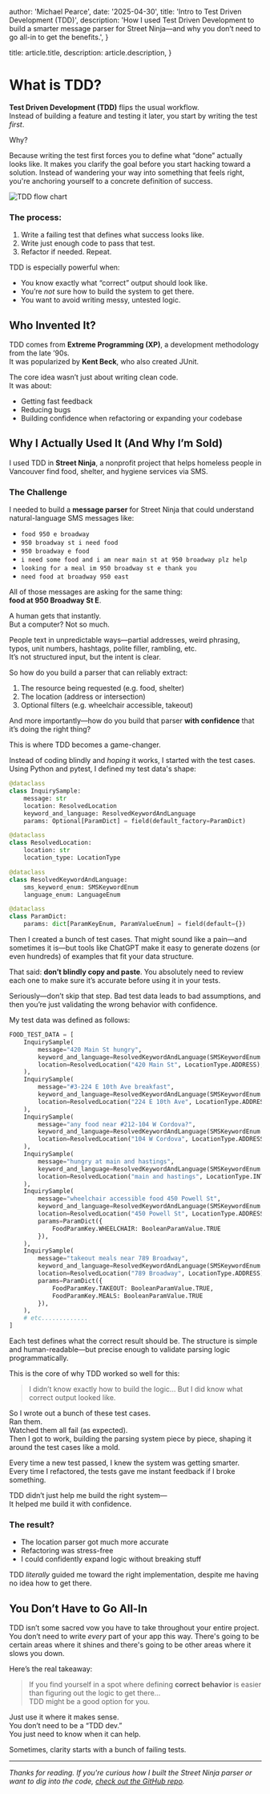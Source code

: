 
  author: 'Michael Pearce',
  date: '2025-04-30',
  title: 'Intro to Test Driven Development (TDD)',
  description:
    'How I used Test Driven Development to build a smarter message parser for Street Ninja—and why you don’t need to go all-in to get the benefits.',
}

  title: article.title,
  description: article.description,
}


# What is TDD?

**Test Driven Development (TDD)** flips the usual workflow.  
Instead of building a feature and testing it later, you start by writing the test *first*. 

Why?

Because writing the test first forces you to define what “done” actually looks like.
It makes you clarify the goal before you start hacking toward a solution.
Instead of wandering your way into something that feels right, you're anchoring yourself to a concrete definition of success.

<Image src={tddImage} alt="TDD flow chart" />

### The process:

1. Write a failing test that defines what success looks like.
2. Write just enough code to pass that test.
3. Refactor if needed. Repeat.

TDD is especially powerful when:
- You know exactly what “correct” output should look like.
- You’re *not* sure how to build the system to get there.
- You want to avoid writing messy, untested logic.

## Who Invented It?

TDD comes from **Extreme Programming (XP)**, a development methodology from the late ’90s.  
It was popularized by **Kent Beck**, who also created JUnit.

The core idea wasn’t just about writing clean code.  
It was about:
- Getting fast feedback
- Reducing bugs
- Building confidence when refactoring or expanding your codebase

## Why I Actually Used It (And Why I’m Sold)

I used TDD in **Street Ninja**, a nonprofit project that helps homeless people in Vancouver find food, shelter, and hygiene services via SMS.

### The Challenge

I needed to build a **message parser** for Street Ninja that could understand natural-language SMS messages like:

- `food 950 e broadway`
- `950 broadway st i need food`
- `950 broadway e food`
- `i need some food and i am near main st at 950 broadway plz help`
- `looking for a meal im 950 broadway st e thank you`
- `need food at broadway 950 east`

All of those messages are asking for the same thing:  
**food at 950 Broadway St E**.

A human gets that instantly.  
But a computer? Not so much.

People text in unpredictable ways—partial addresses, weird phrasing, typos, unit numbers, hashtags, polite filler, rambling, etc.  
It’s not structured input, but the intent is clear.

So how do you build a parser that can reliably extract:
1. The resource being requested (e.g. food, shelter)
2. The location (address or intersection)
3. Optional filters (e.g. wheelchair accessible, takeout)

And more importantly—how do you build that parser **with confidence** that it’s doing the right thing?

This is where TDD becomes a game-changer.

Instead of coding blindly and *hoping* it works, I started with the test cases. Using Python and pytest, I defined my test data's shape:

```python
@dataclass
class InquirySample:
    message: str
    location: ResolvedLocation
    keyword_and_language: ResolvedKeywordAndLanguage
    params: Optional[ParamDict] = field(default_factory=ParamDict)

@dataclass
class ResolvedLocation:
    location: str
    location_type: LocationType

@dataclass
class ResolvedKeywordAndLanguage:
    sms_keyword_enum: SMSKeywordEnum
    language_enum: LanguageEnum

@dataclass
class ParamDict:
    params: dict[ParamKeyEnum, ParamValueEnum] = field(default={})
```

Then I created a bunch of test cases.
That might sound like a pain—and sometimes it is—but tools like ChatGPT make it easy to generate dozens (or even hundreds) of examples that fit your data structure.

That said: **don’t blindly copy and paste**.
You absolutely need to review each one to make sure it’s accurate before using it in your tests.

Seriously—don’t skip that step.
Bad test data leads to bad assumptions, and then you’re just validating the wrong behavior with confidence.

My test data was defined as follows:

```python
FOOD_TEST_DATA = [
    InquirySample(
        message="420 Main St hungry",
        keyword_and_language=ResolvedKeywordAndLanguage(SMSKeywordEnum.FOOD, LanguageEnum.ENGLISH),
        location=ResolvedLocation("420 Main St", LocationType.ADDRESS),
    ),
    InquirySample(
        message="#3-224 E 10th Ave breakfast",
        keyword_and_language=ResolvedKeywordAndLanguage(SMSKeywordEnum.FOOD, LanguageEnum.ENGLISH),
        location=ResolvedLocation("224 E 10th Ave", LocationType.ADDRESS),
    ),
    InquirySample(
        message="any food near #212-104 W Cordova?",
        keyword_and_language=ResolvedKeywordAndLanguage(SMSKeywordEnum.FOOD, LanguageEnum.ENGLISH),
        location=ResolvedLocation("104 W Cordova", LocationType.ADDRESS),
    ),
    InquirySample(
        message="hungry at main and hastings",
        keyword_and_language=ResolvedKeywordAndLanguage(SMSKeywordEnum.FOOD, LanguageEnum.ENGLISH),
        location=ResolvedLocation("main and hastings", LocationType.INTERSECTION),
    ),
    InquirySample(
        message="wheelchair accessible food 450 Powell St",
        keyword_and_language=ResolvedKeywordAndLanguage(SMSKeywordEnum.FOOD, LanguageEnum.ENGLISH),
        location=ResolvedLocation("450 Powell St", LocationType.ADDRESS),
        params=ParamDict({
            FoodParamKey.WHEELCHAIR: BooleanParamValue.TRUE
        }),
    ),
    InquirySample(
        message="takeout meals near 789 Broadway",
        keyword_and_language=ResolvedKeywordAndLanguage(SMSKeywordEnum.FOOD, LanguageEnum.ENGLISH),
        location=ResolvedLocation("789 Broadway", LocationType.ADDRESS),
        params=ParamDict({
            FoodParamKey.TAKEOUT: BooleanParamValue.TRUE,
            FoodParamKey.MEALS: BooleanParamValue.TRUE
        }),
    ),
    # etc.............
]
```

Each test defines what the correct result should be.
The structure is simple and human-readable—but precise enough to validate parsing logic programmatically.

This is the core of why TDD worked so well for this:
> I didn’t know exactly how to build the logic…
> But I did know what correct output looked like.

So I wrote out a bunch of these test cases.  
Ran them.  
Watched them all fail (as expected).  
Then I got to work, building the parsing system piece by piece, shaping it around the test cases like a mold.

Every time a new test passed, I knew the system was getting smarter.  
Every time I refactored, the tests gave me instant feedback if I broke something.

TDD didn’t just help me build the right system—  
It helped me build it with confidence.

### The result?

- The location parser got much more accurate
- Refactoring was stress-free
- I could confidently expand logic without breaking stuff

TDD *literally* guided me toward the right implementation, despite me having no idea how to get there.

## You Don’t Have to Go All-In

TDD isn’t some sacred vow you have to take throughout your entire project.
You don’t need to write *every* part of your app this way. There's going to be certain areas where it shines and there's going to be other areas where it slows you down.

Here’s the real takeaway:

> If you find yourself in a spot where defining **correct behavior** is easier than figuring out the logic to get there…  
> TDD might be a good option for you.

Just use it where it makes sense.  
You don’t need to be a “TDD dev.”  
You just need to know when it can help.

Sometimes, clarity starts with a bunch of failing tests.

---

*Thanks for reading. If you're curious how I built the Street Ninja parser or want to dig into the code, [check out the GitHub repo](https://github.com/FirstFlush/street_ninja).*  
